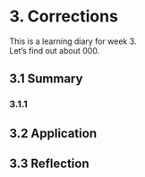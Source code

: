 # 3. Corrections {.unnumbered}

This is a learning diary for week 3.\
Let's find out about 000.

## 3.1 Summary 

### 3.1.1 

## 3.2 Application

## 3.3 Reflection